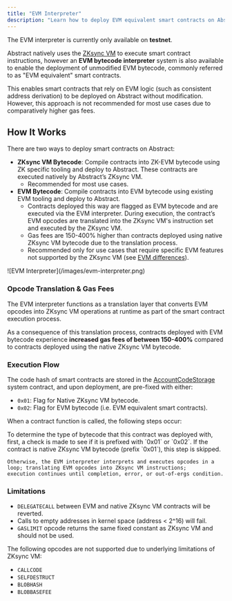 ```yaml
---
title: "EVM Interpreter"
description: "Learn how to deploy EVM equivalent smart contracts on Abstract."
---
```


<Note>The EVM interpreter is currently only available on **testnet**.</Note>

Abstract natively uses the [ZKsync VM](https://docs.zksync.io/zksync-protocol/vm) to execute smart contract instructions,
however an **EVM bytecode interpreter** system is also available to enable the deployment of unmodified EVM bytecode,
commonly referred to as "EVM equivalent" smart contracts.

This enables smart contracts that rely on EVM logic (such as consistent address derivation)
to be deployed on Abstract without modification. However, this approach is not recommended for most use cases
due to comparatively higher gas fees.

## How It Works

There are two ways to deploy smart contracts on Abstract:

- **ZKsync VM Bytecode**: Compile contracts into ZK-EVM bytecode using ZK specific tooling and deploy to Abstract. These contracts are executed natively by Abstract&rsquo;s ZKsync VM.
  - Recommended for most use cases.
- **EVM Bytecode**: Compile contracts into EVM bytecode using existing EVM tooling and deploy to Abstract.
  - Contracts deployed this way are flagged as EVM bytecode and are executed via the EVM interpreter. During execution, the contract&rsquo;s EVM opcodes are translated into the ZKsync VM's instruction set and executed by the ZKsync VM.
  - Gas fees are 150-400% higher than contracts deployed using native ZKsync VM bytecode due to the translation process.
  - Recommended only for use cases that require specific EVM features not supported by the ZKsync VM (see [EVM differences](/how-abstract-works/evm-differences/overview)).

<Frame>![EVM Interpreter](/images/evm-interpreter.png)</Frame>

### Opcode Translation & Gas Fees

The EVM interpreter functions as a translation layer that converts
EVM opcodes into ZKsync VM operations at runtime as part of the smart contract execution process.

As a consequence of this translation process, contracts deployed with EVM bytecode experience **increased gas fees of between 150-400%**
compared to contracts deployed using the native ZKsync VM bytecode.

### Execution Flow

The code hash of smart contracts are stored in the [AccountCodeStorage](https://docs.abs.xyz/how-abstract-works/system-contracts/list-of-system-contracts#accountcodestorage)
system contract, and upon deployment, are pre-fixed with either:

- `0x01`: Flag for Native ZKsync VM bytecode.
- `0x02`: Flag for EVM bytecode (i.e. EVM equivalent smart contracts).

When a contract function is called, the following steps occur:

<Steps>
  <Step title="Check code hash prefix">
    To determine the type of bytecode that this contract was deployed with,
    first, a check is made to see if it is prefixed with `0x01` or `0x02`.
  </Step>
  <Step title="Translate & execute opcodes">
    If the contract is native ZKsync VM bytecode (prefix `0x01`), this step is skipped.

    Otherwise, the EVM interpreter interprets and executes opcodes in a loop; translating EVM opcodes into ZKsync VM instructions;
    execution continues until completion, error, or out-of-ergs condition.

  </Step>
</Steps>

### Limitations

- `DELEGATECALL` between EVM and native ZKsync VM contracts will be reverted.
- Calls to empty addresses in kernel space (address < 2^16) will fail.
- `GASLIMIT` opcode returns the same fixed constant as ZKsync VM and should not be used.

The following opcodes are not supported due to underlying limitations of ZKsync VM:

- `CALLCODE`
- `SELFDESTRUCT`
- `BLOBHASH`
- `BLOBBASEFEE`
